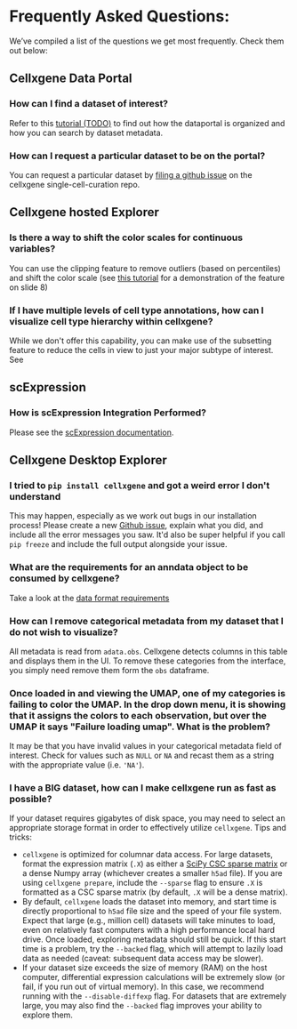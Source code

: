 # Frequently Asked Questions:

We’ve compiled a list of the questions we get most frequently. Check them out below:

## Cellxgene Data Portal

### How can I find a dataset of interest?

Refer to this [tutorial (TODO)](www.google.com) to find out how the dataportal is organized and how you can search by dataset metadata.

### How can I request a particular dataset to be on the portal?

You can request a particular dataset by [filing a github issue](https://github.com/chanzuckerberg/single-cell-curation/issues/new) on the cellxgene single-cell-curation repo.

## Cellxgene hosted Explorer

### Is there a way to shift the color scales for continuous variables?

You can use the clipping feature to remove outliers (based on percentiles) and shift the color scale (see [this tutorial](https://docs.google.com/presentation/d/13c0Nj_kR32j0hNL0uZG_4cl646N_TH3ADaQzZFqDPBI/edit#slide=id.gee6c9f6165_0_18) for a demonstration of the feature on slide 8)

### If I have multiple levels of cell type annotations, how can I visualize cell type hierarchy within cellxgene?

While we don't offer this capability, you can make use of the subsetting feature to reduce the cells in view to just your major subtype of interest. See

## scExpression

### How is scExpression Integration Performed?

Please see the [scExpression documentation](https://github.com/chanzuckerberg/cellxgene-documentation/blob/new-doc-structure/04_Analyze-Public-Data/4_2-scExpression-Tutorials/scExpression-documentation.md).

## Cellxgene Desktop Explorer

### I tried to `pip install cellxgene` and got a weird error I don't understand

This may happen, especially as we work out bugs in our installation process! Please create a new [Github issue](https://github.com/chanzuckerberg/cellxgene/issues), explain what you did, and include all the error messages you saw. It'd also be super helpful if you call `pip freeze` and include the full output alongside your issue.

### What are the requirements for an anndata object to be consumed by cellxgene?

Take a look at the [data format requirements](https://github.com/chanzuckerberg/cellxgene-documentation/blob/new-doc-structure/05_Annotate-and-Analyze-Your-Data/5_3-Preparing-Data.md#data-format-requirements)

### How can I remove categorical metadata from my dataset that I do not wish to visualize?

All metadata is read from `adata.obs`. Cellxgene detects columns in this table and displays them in the UI. To remove these categories from the interface, you simply need remove them form the `obs` dataframe.

### Once loaded in and viewing the UMAP, one of my categories is failing to color the UMAP. In the drop down menu, it is showing that it assigns the colors to each observation, but over the UMAP it says "Failure loading umap". What is the problem?

It may be that you have invalid values in your categorical metadata field of interest. Check for values such as `NULL` or `NA` and recast them as a string with the appropriate value (i.e. `'NA'`).

### I have a BIG dataset, how can I make cellxgene run as fast as possible?

If your dataset requires gigabytes of disk space, you may need to select an appropriate storage format in order to effectively utilize `cellxgene`. Tips and tricks:

- `cellxgene` is optimized for columnar data access. For large datasets, format the expression matrix \(`.X`\) as either a [SciPy CSC sparse matrix](https://docs.scipy.org/doc/scipy/reference/generated/scipy.sparse.csc_matrix.html) or a dense Numpy array \(whichever creates a smaller `h5ad` file\). If you are using `cellxgene prepare`, include the `--sparse` flag to ensure `.X` is formatted as a CSC sparse matrix \(by default, `.X` will be a dense matrix\).
- By default, `cellxgene` loads the dataset into memory, and start time is directly proportional to `h5ad` file size and the speed of your file system. Expect that large \(e.g., million cell\) datasets will take minutes to load, even on relatively fast computers with a high performance local hard drive. Once loaded, exploring metadata should still be quick. If this start time is a problem, try the `--backed` flag, which will attempt to lazily load data as needed \(caveat: subsequent data access may be slower\).
- If your dataset size exceeds the size of memory \(RAM\) on the host computer, differential expression calculations will be extremely slow \(or fail, if you run out of virtual memory\). In this case, we recommend running with the `--disable-diffexp` flag. For datasets that are extremely large, you may also find the `--backed` flag improves your ability to explore them.
